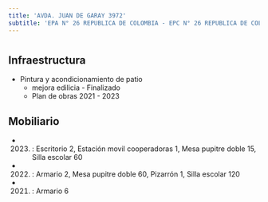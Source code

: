 ```yaml
---
title: 'AVDA. JUAN DE GARAY 3972'
subtitle: 'EPA N° 26 REPUBLICA DE COLOMBIA - EPC N° 26 REPUBLICA DE COLOMBIA'
---
```


#
## Infraestructura

* Pintura y acondicionamiento de patio 
    + mejora edilicia - Finalizado 
    + Plan de obras 2021 - 2023 






## Mobiliario

*  (2023) : Escritorio 2, Estación movil cooperadoras 1, Mesa pupitre doble 15, Silla escolar 60 

*  (2022) : Armario 2, Mesa pupitre doble 60, Pizarrón 1, Silla escolar 120 

*  (2021) : Armario 6 



